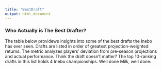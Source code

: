 ```yaml
---
title: "BestDraft"
output: html_document
---
```


### Who Actually is The Best Drafter?
The table below providews insights into some of the best drafts the Inebo has ever seen. Drafts are listed in order of greatest projection-weighted returns. The metric analyzes players' deviation from pre-season projections and actual performance. Think the draft doesn't matter? The top 10-ranking drafts in this list holds 4 Inebo championships. Well done Milk, well done.    